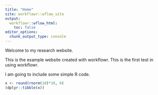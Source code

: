 ```yaml
---
title: "Home"
site: workflowr::wflow_site
output:
  workflowr::wflow_html:
    toc: false
editor_options:
  chunk_output_type: console
---
```


Welcome to my research website.

This is the example website created with workflowr.  This is the first test in using workflowr.  

I am going to include some simple R code.

```r
x <- round(rnorm(10)*10, 0)
(dplyr::tibble(x)) 
```

